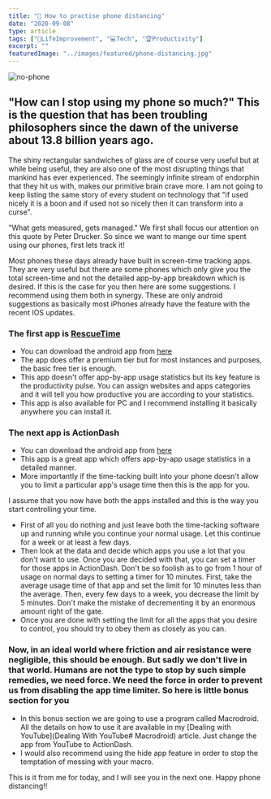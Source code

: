 ```yaml
---
title: "📵 How to practise phone distancing"
date: "2020-09-08"
type: article
tags: ["🧬LifeImprovement", "💻Tech", "🏆Productivity"]
excerpt: ""
featuredImage: "../images/featured/phone-distancing.jpg"
---
```


![no-phone](../images/featured/phone-distancing.jpg)

## "How can I stop using my phone so much?" This is the question that has been troubling philosophers since the dawn of the universe about 13.8 billion years ago.

The shiny rectangular sandwiches of glass are of course very useful but at while being useful, they are also one of the most disrupting things that mankind has ever experienced. The seemingly infinite stream of endorphin that they hit us with, makes our primitive brain crave more. I am not going to keep listing the same story of every student on technology that "if used nicely it is a boon and if used not so nicely then it can transform into a curse".

"What gets measured, gets managed." We first shall focus our attention on this quote by Peter Drucker. So since we want to mange our time spent using our phones, first lets track it!

Most phones these days already have built in screen-time tracking apps. They are very useful but there are some phones which only give you the total screen-time and not the detailed app-by-app breakdown which is desired. If this is the case for you then here are some suggestions. I recommend using them both in synergy. These are only android suggestions as basically most iPhones already have the feature with the recent IOS updates.

### The first app is [RescueTime](https://www.rescuetime.com/)

- You can download the android app from [here](https://play.google.com/store/apps/details?id=com.rescuetime.android)
- The app does offer a premium tier but for most instances and purposes, the basic free tier is enough.
- This app doesn't offer app-by-app usage statistics but its key feature is the productivity pulse. You can assign websites and apps categories and it will tell you how productive you are according to your statistics.
- This app is also available for PC and I recommend installing it basically anywhere you can install it.

### The next app is ActionDash

- You can download the android app from [here](https://play.google.com/store/apps/details?id=com.actiondash.playstore)
- This app is a great app which offers app-by-app usage statistics in a detailed manner.
- More importantly if the time-tacking built into your phone doesn't allow you to limit a particular app's usage time then this is the app for you.

I assume that you now have both the apps installed and this is the way you start controlling your time.

- First of all you do nothing and just leave both the time-tacking software up and running while you continue your normal usage. Let this continue for a week or at least a few days.
- Then look at the data and decide which apps you use a lot that you don't want to use. Once you are decided with that, you can set a timer for those apps in ActionDash. Don't be so foolish as to go from 1 hour of usage on normal days to setting a timer for 10 minutes. First, take the average usage time of that app and set the limit for 10 minutes less than the average. Then, every few days to a week, you decrease the limit by 5 minutes. Don't make the mistake of decrementing it by an enormous amount right of the gate.
- Once you are done with setting the limit for all the apps that you desire to control, you should try to obey them as closely as you can.

### Now, in an ideal world where friction and air resistance were negligible, this should be enough. But sadly we don't live in that world. Humans are not the type to stop by such simple remedies, we need force. We need the force in order to prevent us from disabling the app time limiter. So here is little bonus section for you

- In this bonus section we are going to use a program called Macrodroid. All the details on how to use it are available in my [Dealing with YouTube](Dealing With YouTube# Macrodroid) article. Just change the app from YouTube to ActionDash.
- I would also recommend using the hide app feature in order to stop the temptation of messing with your macro.

This is it from me for today, and I will see you in the next one. Happy phone distancing!!
